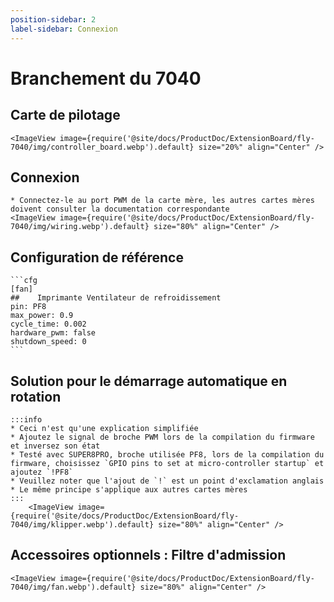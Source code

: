 ```yaml
---
position-sidebar: 2
label-sidebar: Connexion
---
```





# Branchement du 7040

## Carte de pilotage

    <ImageView image={require('@site/docs/ProductDoc/ExtensionBoard/fly-7040/img/controller_board.webp').default} size="20%" align="Center" />


## Connexion

    * Connectez-le au port PWM de la carte mère, les autres cartes mères doivent consulter la documentation correspondante
    <ImageView image={require('@site/docs/ProductDoc/ExtensionBoard/fly-7040/img/wiring.webp').default} size="80%" align="Center" />

## Configuration de référence

    ```cfg
    [fan]
    ##    Imprimante Ventilateur de refroidissement 
    pin: PF8
    max_power: 0.9
    cycle_time: 0.002
    hardware_pwm: false
    shutdown_speed: 0
    ```

## Solution pour le démarrage automatique en rotation

    :::info
    * Ceci n'est qu'une explication simplifiée
    * Ajoutez le signal de broche PWM lors de la compilation du firmware et inversez son état
    * Testé avec SUPER8PRO, broche utilisée PF8, lors de la compilation du firmware, choisissez `GPIO pins to set at micro-controller startup` et ajoutez `!PF8`
    * Veuillez noter que l'ajout de `!` est un point d'exclamation anglais
    * Le même principe s'applique aux autres cartes mères
    :::
        <ImageView image={require('@site/docs/ProductDoc/ExtensionBoard/fly-7040/img/klipper.webp').default} size="80%" align="Center" />


## Accessoires optionnels : Filtre d'admission

    <ImageView image={require('@site/docs/ProductDoc/ExtensionBoard/fly-7040/img/fan.webp').default} size="80%" align="Center" />